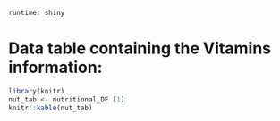 
```r
runtime: shiny
```
# Data table containing the Vitamins information:
```r
library(knitr)
nut_tab <- nutritional_DF [1]
knitr::kable(nut_tab)
```
